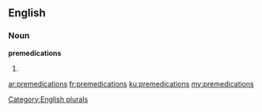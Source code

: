 ==English==

===Noun===
'''premedications'''

# {{plural of|premedication}}

[[Category:English plurals]]

[[ar:premedications]]
[[fr:premedications]]
[[ku:premedications]]
[[my:premedications]]